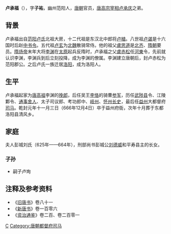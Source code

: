 '''卢承福'''（{{bd|612年||666年|12月4日|catIdx=L卢}}），字'''子祐'''，幽州范阳人，[[唐朝|唐朝]]官员，[[唐高宗|唐高宗]][[宰相|宰相]][[卢承庆|卢承庆]]之弟。

== 背景 ==
卢承福出自[[范阳卢氏|范阳卢氏]]北祖大房，十二代祖是东汉北中郎将[[卢植|卢植]]。八世祖[[卢谌|卢谌]]是十六国时后赵[[中书令|中书令]]。五代祖[[卢玄|卢玄]]为[[北魏|北魏]]散骑常侍。他的祖父[[盧思道|盧思道]]是[[北齐|北齐]]、[[隋朝|隋朝]]要员。[[隋炀帝|隋炀帝]]末年大将[[李渊|李渊]]在[[太原|太原]]起兵反隋时，卢承福之父[[盧赤松|盧赤松]]任[[河東|河東]]令，先前就认识李渊，李渊兵到后立刻投降，成为李渊的僚属。李渊建立唐朝后，封卢赤松为范阳郡公。之后卢氏一族迁居[[洛阳|洛阳]]，成为洛阳人。

== 生平 ==
卢承福起家为[[唐高祖|唐高祖]]李渊的[[挽郎|挽郎]]，后任吴王[[李恪|李恪]]的骑曹[[参军|参军]]，历任[[武陟县|武陟县]]令、江陵鄴令、[[通事舍人|通事舍人]]、太子司议郎、考功郎中、[[岐州|岐州]]、[[怀州|怀州]][[长史|长史]]，最后任[[益州|益州]]大都督府[[司马|司马]]。乾封元年十一月三日（666年12月4日）卒于益州府衙，次年十月葬于东都洛阳县清风乡。

== 家庭 ==
夫人彭城刘氏（625年——664年），刑部尚书彭城公[[刘德威|刘德威]]和平寿县主的长女。
=== 子孙 ===
*嗣子卢珣

== 注释及参考资料 ==
*《[[旧唐书|旧唐书]]》卷八十一
*《[[新唐书|新唐书]]》卷一百零六
*《[[资治通鉴|资治通鉴]]》卷二百、卷二百零一

[[Category:范陽盧氏|C]]
[[Category:唐朝都督府司马|Category:唐朝都督府司马]]